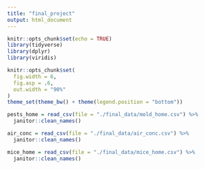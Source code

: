 ```yaml
---
title: "final_project"
output: html_document
---
```


```r
knitr::opts_chunk$set(echo = TRUE)
library(tidyverse)
library(dplyr)
library(viridis)

knitr::opts_chunk$set(
  fig.width = 6,
  fig.asp = .6,
  out.width = "90%"
)
theme_set(theme_bw() + theme(legend.position = "bottom"))
```


```r
pests_home = read_csv(file = "./final_data/mold_home.csv") %>%
  janitor::clean_names()

air_conc = read_csv(file = "./final_data/air_conc.csv") %>%
  janitor::clean_names()

mice_home = read_csv(file = "./final_data/mice_home.csv") %>%
  janitor::clean_names()



```

